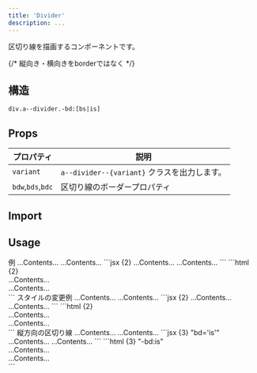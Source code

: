 ```yaml
---
title: 'Divider'
description: ...
---
```



区切り線を描画するコンポーネントです。

{/* 縦向き・横向きをborderではなく */}

## 構造
```pug
div.a--divider.-bd:[bs|is]
```

## Props

| プロパティ | 説明 |
|---|---|
|`variant`| `a--divider--{variant}` クラスを出力します。|
| `bdw`,`bds`,`bdc` | 区切り線のボーダープロパティ |

## Import

<ImportPackage component='Divider' />


## Usage

<Preview>
	<PreviewTitle>例</PreviewTitle>
	<PreviewArea resize p='30'>
		<Box bgc='base-2' py='50' ta='c'>...Contents...</Box>
		<Divider />
		<Box bgc='base-2' py='50' ta='c'>...Contents...</Box>
	</PreviewArea>
	<PreviewCode slot='tab' label='JSX'>
		```jsx {2}
		<Box bgc='base-2' py='50' ta='c'>...Contents...</Box>
		<Divider />
		<Box bgc='base-2' py='50' ta='c'>...Contents...</Box>
		```
	</PreviewCode>
	<PreviewCode slot='tab' label='HTML'>
		```html {2}
		<div class="l--box -bgc:base-2 -py:50 -ta:c">...Contents...</div>
		<div class="a--divider -bd:bs" aria-hidden="true"></div>
		<div class="l--box -bgc:base-2 -py:50 -ta:c">...Contents...</div>
		```
	</PreviewCode>
</Preview>


<Preview>
	<PreviewTitle>スタイルの変更例</PreviewTitle>
	<PreviewArea resize p='30'>
		<Box bgc='base-2' py='50' ta='c'>...Contents...</Box>
		<Divider bds='dotted' bdw='4px' bdc='blue'/>
		<Box bgc='base-2' py='50' ta='c'>...Contents...</Box>
	</PreviewArea>
	<PreviewCode slot='tab' label='JSX'>
		```jsx {2}
		<Box bgc='base-2' py='50' ta='c'>...Contents...</Box>
		<Divider bds='dotted' bdw='4px' bdc='blue'/>
		<Box bgc='base-2' py='50' ta='c'>...Contents...</Box>
		```
	</PreviewCode>
	<PreviewCode slot='tab' label='HTML'>
		```html {2}
		<div class="l--box -bgc:base-2 -py:50 -ta:c">...Contents...</div>
		<div class="a--divider -bd:bs" aria-hidden="true" style="--bds:dotted;--bdw:4px;--bdc:var(--blue)"></div>
		<div class="l--box -bgc:base-2 -py:50 -ta:c">...Contents...</div>
		```
	</PreviewCode>
</Preview>



<Preview>
	<PreviewTitle>縦方向の区切り線</PreviewTitle>
	<PreviewArea resize p='30' isFlow={false}>
		<Flex ai='c' g='30'>
			<FlexItem fx='1' bgc='base-2' py='50' ta='c'>...Contents...</FlexItem>
			<Divider bd='is' aslf='stretch' />
			<FlexItem fx='1' bgc='base-2' py='50' ta='c'>...Contents...</FlexItem>
		</Flex>
	</PreviewArea>
	<PreviewCode slot='tab' label='JSX'>
		```jsx {3} "bd='is'"
		<Flex ai='c' g='30'>
			<FlexItem fx='1' bgc='base-2' py='50' ta='c'>...Contents...</FlexItem>
			<Divider bd='is' aslf='stretch' />
			<FlexItem fx='1' bgc='base-2' py='50' ta='c'>...Contents...</FlexItem>
		</Flex>
		```
	</PreviewCode>
	<PreviewCode slot='tab' label='HTML'>
		```html {3} "-bd:is"
		<div class="l--flex -g:30 -ai:c">
			<div class="-fx:1 -bgc:base-2 -py:50 -ta:c">...Contents...</div>
			<div class="a--divider -bd:is -aslf:str" aria-hidden="true"></div>
			<div class="-fx:1 -bgc:base-2 -py:50 -ta:c">...Contents...</div>
		</div>
		```
	</PreviewCode>
</Preview>
